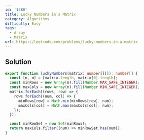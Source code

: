 ```yaml
---
id: '1380'
title: Lucky Numbers in a Matrix
category: Algorithms
difficulty: Easy
tags:
  - Array
  - Matrix
url: https://leetcode.com/problems/lucky-numbers-in-a-matrix
---
```


## Solution

```typescript showLineNumbers
export function luckyNumbers(matrix: number[][]): number[] {
  const [m, n] = [matrix.length, matrix[0].length];
  const minRows = new Array(m).fill(Number.MAX_SAFE_INTEGER);
  const maxCols = new Array(n).fill(Number.MIN_SAFE_INTEGER);
  matrix.forEach((rows, row) => {
    rows.forEach((num, col) => {
      minRows[row] = Math.min(minRows[row], num);
      maxCols[col] = Math.max(maxCols[col], num);
    });
  });

  const minRowSet = new Set(minRows);
  return maxCols.filter((num) => minRowSet.has(num));
}
```
